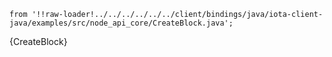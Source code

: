     from '!!raw-loader!../../../../../../client/bindings/java/iota-client-java/examples/src/node_api_core/CreateBlock.java';

<CodeBlock className="language-java">
    {CreateBlock}
</CodeBlock>